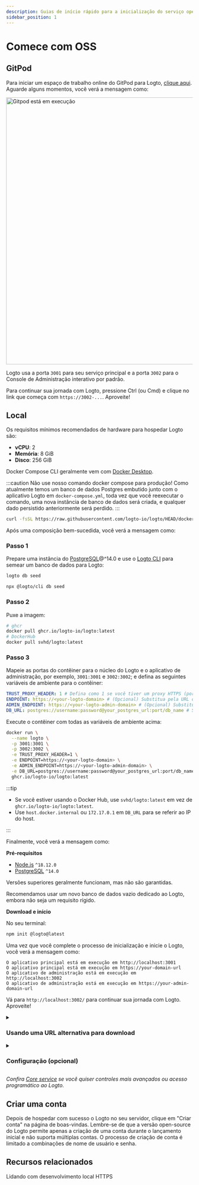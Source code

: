 ```yaml
---
description: Guias de início rápido para a inicialização do serviço open-source (OSS) do Logto.
sidebar_position: 1
---
```




# Comece com OSS

## GitPod

Para iniciar um espaço de trabalho online do GitPod para Logto, <a href="https://gitpod.io/#https://github.com/logto-io/demo" target="_blank" rel="noopener">clique aqui</a>. Aguarde alguns momentos, você verá a mensagem como:

<p>
  <img
    src={gitpodRunning}
    alt="Gitpod está em execução"
    width="720px"
    style={{ borderRadius: '4px' }}
  />
</p>

Logto usa a porta `3001` para seu serviço principal e a porta `3002` para o Console de Administração interativo por padrão.

Para continuar sua jornada com Logto, pressione Ctrl (ou Cmd) e clique no link que começa com `https://3002-...`. Aproveite!

## Local

Os requisitos mínimos recomendados de hardware para hospedar Logto são:

- **vCPU**: 2
- **Memória**: 8 GiB
- **Disco**: 256 GiB

<Tabs>

<TabItem value="docker-compose" label="Docker Compose">

Docker Compose CLI geralmente vem com [Docker Desktop](https://www.docker.com/products/docker-desktop).

:::caution
Não use nosso comando docker compose para produção! Como atualmente temos um banco de dados Postgres embutido junto com o aplicativo Logto em `docker-compose.yml`,
toda vez que você reexecutar o comando, uma nova instância de banco de dados será criada, e qualquer dado persistido anteriormente será perdido.
:::

```bash
curl -fsSL https://raw.githubusercontent.com/logto-io/logto/HEAD/docker-compose.yml | docker compose -p logto -f - up
```

Após uma composição bem-sucedida, você verá a mensagem como:

</TabItem>

<TabItem value="docker" label="Docker">

<h3>Passo 1</h3>

Prepare uma instância do [PostgreSQL](https://www.postgresql.org/)@^14.0 e use o [Logto CLI](/logto-oss/using-cli) para semear um banco de dados para Logto:

<Tabs groupId="cmd">

  <TabItem value="cli" label="CLI">

```bash
logto db seed
```

  </TabItem>
  <TabItem value="npx" label="npx">

```bash
npx @logto/cli db seed
```

  </TabItem>

</Tabs>

<h3>Passo 2</h3>

Puxe a imagem:

```bash
# ghcr
docker pull ghcr.io/logto-io/logto:latest
# DockerHub
docker pull svhd/logto:latest
```

<h3>Passo 3</h3>

Mapeie as portas do contêiner para o núcleo do Logto e o aplicativo de administração, por exemplo, `3001:3001` e `3002:3002`; e defina as seguintes variáveis de ambiente para o contêiner:

```yml
TRUST_PROXY_HEADER: 1 # Defina como 1 se você tiver um proxy HTTPS (por exemplo, Nginx) na frente do Logto
ENDPOINT: https://<your-logto-domain> # (Opcional) Substitua pela URL do seu endpoint Logto se estiver usando um domínio personalizado
ADMIN_ENDPOINT: https://<your-logto-admin-domain> # (Opcional) Substitua pela URL do seu admin Logto se estiver usando um domínio personalizado
DB_URL: postgres://username:password@your_postgres_url:port/db_name # Substitua pelo seu DSN do Postgres
```

Execute o contêiner com todas as variáveis de ambiente acima:

```bash
docker run \
  --name logto \
  -p 3001:3001 \
  -p 3002:3002 \
  -e TRUST_PROXY_HEADER=1 \
  -e ENDPOINT=https://<your-logto-domain> \
  -e ADMIN_ENDPOINT=https://<your-logto-admin-domain> \
  -e DB_URL=postgres://username:password@your_postgres_url:port/db_name \
  ghcr.io/logto-io/logto:latest
```

:::tip

- Se você estiver usando o Docker Hub, use `svhd/logto:latest` em vez de `ghcr.io/logto-io/logto:latest`.
- Use `host.docker.internal` ou `172.17.0.1` em `DB_URL` para se referir ao IP do host.

:::

Finalmente, você verá a mensagem como:

</TabItem>

<TabItem value="npm" label="npm-init">

**Pré-requisitos**

- [Node.js](https://nodejs.org/) `^18.12.0`
- [PostgreSQL](https://postgresql.org/) `^14.0`

Versões superiores geralmente funcionam, mas não são garantidas.

Recomendamos usar um novo banco de dados vazio dedicado ao Logto, embora não seja um requisito rígido.

**Download e início**

No seu terminal:

```bash
npm init @logto@latest
```

Uma vez que você complete o processo de inicialização e inicie o Logto, você verá a mensagem como:

</TabItem>

</Tabs>

```text
O aplicativo principal está em execução em http://localhost:3001
O aplicativo principal está em execução em https://your-domain-url
O aplicativo de administração está em execução em http://localhost:3002
O aplicativo de administração está em execução em https://your-admin-domain-url
```

Vá para `http://localhost:3002/` para continuar sua jornada com Logto. Aproveite!

<details>

<summary>

### Usando uma URL alternativa para download

</summary>

Se você quiser especificar uma URL para o arquivo zip do Logto, use a opção `--download-url`. Por exemplo:

```
npm init @logto@latest -- --download-url=https://github.com/logto-io/logto/releases/download/v1.2.2/logto.tar.gz
```

Note que o extra `--` é necessário para o NPM passar os argumentos.

</details>

<details>

<summary>

### Configuração (opcional)

</summary>

Logto usa variáveis de ambiente para configuração, junto com suporte a arquivos `.env`. Veja [Configuração](/concepts/core-service/configuration) para uso detalhado e lista completa de variáveis.

</details>

_Confira [Core service](/concepts/core-service) se você quiser controles mais avançados ou acesso programático ao Logto._

## Criar uma conta

Depois de hospedar com sucesso o Logto no seu servidor, clique em "Criar conta" na página de boas-vindas. Lembre-se de que a versão open-source do Logto permite apenas a criação de uma conta durante o lançamento inicial e não suporta múltiplas contas. O processo de criação de conta é limitado a combinações de nome de usuário e senha.

## Recursos relacionados

<Url href="https://blog.logto.io/local-https">Lidando com desenvolvimento local HTTPS</Url>
